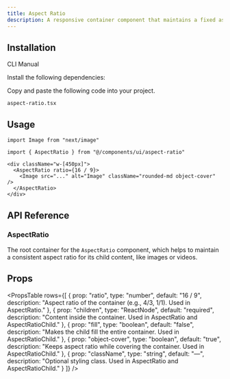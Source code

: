 ```yaml
---
title: Aspect Ratio
description: A responsive container component that maintains a fixed aspect ratio, commonly used for media like images and videos.
---
```


<ComponentPreview
  name="aspectratio-demo"
  className="[&_.preview>[data-orientation=vertical]]:sm:max-w-[70%]"
  description="An accessible Aspect Ratio component built with Radix UI"
/>

## Installation

<Tabs defaultValue="cli" className="w-full">
  <TabsList>
    <TabsTrigger value="cli">CLI</TabsTrigger>
    <TabsTrigger value="manual">Manual</TabsTrigger>
  </TabsList>
  <TabsContent value="cli">
    <PkgOptions name="aspect-ratio" />
  </TabsContent>
  <TabsContent value="manual">
    <Steps>

<Step>Install the following dependencies:</Step>
<DepsOptions name="@radix-ui/react-aspect-ratio" />

<Step>Copy and paste the following code into your project.</Step>
<p>
  <code>aspect-ratio.tsx</code>
</p>
<ComponentSource name="aspect-ratio" />


</Steps>
  </TabsContent>
</Tabs>

## Usage

```tsx
import Image from "next/image"

import { AspectRatio } from "@/components/ui/aspect-ratio"
```

```tsx
<div className="w-[450px]">
  <AspectRatio ratio={16 / 9}>
    <Image src="..." alt="Image" className="rounded-md object-cover" />
  </AspectRatio>
</div>
```

## API Reference

### AspectRatio

The root container for the `AspectRatio` component, which helps to maintain a consistent aspect ratio for its child content, like images or videos.

## Props

<PropsTable
  rows={[
    {
      prop: "ratio",
      type: "number",
      default: "16 / 9",
      description: "Aspect ratio of the container (e.g., 4/3, 1/1). Used in AspectRatio."
    },
    {
      prop: "children",
      type: "ReactNode",
      default: "required",
      description: "Content inside the container. Used in AspectRatio and AspectRatioChild."
    },
    {
      prop: "fill",
      type: "boolean",
      default: "false",
      description: "Makes the child fill the entire container. Used in AspectRatioChild."
    },
    {
      prop: "object-cover",
      type: "boolean",
      default: "true",
      description: "Keeps aspect ratio while covering the container. Used in AspectRatioChild."
    },
    {
      prop: "className",
      type: "string",
      default: "—",
      description: "Optional styling class. Used in AspectRatio and AspectRatioChild."
    }
  ]}
/>

